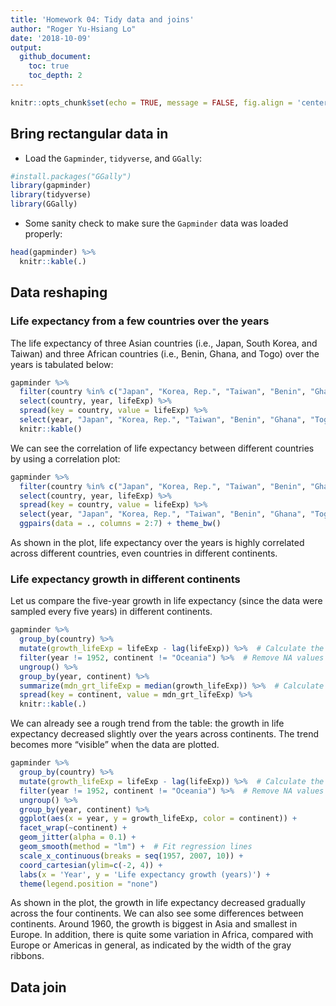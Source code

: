 ```yaml
---
title: 'Homework 04: Tidy data and joins'
author: "Roger Yu-Hsiang Lo"
date: '2018-10-09'
output:
  github_document:
    toc: true
    toc_depth: 2
---
```


```r
knitr::opts_chunk$set(echo = TRUE, message = FALSE, fig.align = 'center')
```

## Bring rectangular data in

- Load the `Gapminder`, `tidyverse`, and `GGally`:
```r
#install.packages("GGally")
library(gapminder)
library(tidyverse)
library(GGally)
```

- Some sanity check to make sure the `Gapminder` data was loaded properly:
```r
head(gapminder) %>%
  knitr::kable(.)
```

## Data reshaping

### Life expectancy from a few countries over the years

The life expectancy of three Asian countries (i.e., Japan, South Korea, and Taiwan) and three African countries (i.e., Benin, Ghana, and Togo) over the years is tabulated below:

```r
gapminder %>%
  filter(country %in% c("Japan", "Korea, Rep.", "Taiwan", "Benin", "Ghana", "Togo")) %>%
  select(country, year, lifeExp) %>%
  spread(key = country, value = lifeExp) %>%
  select(year, "Japan", "Korea, Rep.", "Taiwan", "Benin", "Ghana", "Togo") %>%  # Reorder the columns
  knitr::kable()
```

We can see the correlation of life expectancy between different countries by using a correlation plot:

```r
gapminder %>%
  filter(country %in% c("Japan", "Korea, Rep.", "Taiwan", "Benin", "Ghana", "Togo")) %>%
  select(country, year, lifeExp) %>%
  spread(key = country, value = lifeExp) %>%
  select(year, "Japan", "Korea, Rep.", "Taiwan", "Benin", "Ghana", "Togo") %>%
  ggpairs(data = ., columns = 2:7) + theme_bw()
```

As shown in the plot, life expectancy over the years is highly correlated across different countries, even countries in different continents.

### Life expectancy growth in different continents

Let us compare the five-year growth in life expectancy (since the data were sampled every five years) in different continents.

```r
gapminder %>%
  group_by(country) %>%
  mutate(growth_lifeExp = lifeExp - lag(lifeExp)) %>%  # Calculate the growth compared to the previous year
  filter(year != 1952, continent != "Oceania") %>%  # Remove NA values and data from Oceania
  ungroup() %>%
  group_by(year, continent) %>%
  summarize(mdn_grt_lifeExp = median(growth_lifeExp)) %>%  # Calculate the median
  spread(key = continent, value = mdn_grt_lifeExp) %>%
  knitr::kable(.)
```

We can already see a rough trend from the table: the growth in life expectancy decreased slightly over the years across continents. The trend becomes more "visible" when the data are plotted.

```r
gapminder %>%
  group_by(country) %>%
  mutate(growth_lifeExp = lifeExp - lag(lifeExp)) %>%  # Calculate the growth compared to the previous year
  filter(year != 1952, continent != "Oceania") %>%  # Remove NA values and data from Oceania
  ungroup() %>%
  group_by(year, continent) %>%
  ggplot(aes(x = year, y = growth_lifeExp, color = continent)) +
  facet_wrap(~continent) + 
  geom_jitter(alpha = 0.1) +
  geom_smooth(method = "lm") +  # Fit regression lines
  scale_x_continuous(breaks = seq(1957, 2007, 10)) +
  coord_cartesian(ylim=c(-2, 4)) +
  labs(x = 'Year', y = 'Life expectancy growth (years)') +
  theme(legend.position = "none")
```

As shown in the plot, the growth in life expectancy decreased gradually across the four continents. We can also see some differences between continents. Around 1960, the growth is biggest in Asia and smallest in Europe. In addition, there is quite some variation in Africa, compared with Europe or Americas in general, as indicated by the width of the gray ribbons.

## Data join













